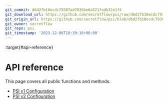 ```yaml
---
git_commit: d6d2fb10ecdc79307ad7036be6a521fadb32e1f4
git_download_url: https://github.com/secretflow/psi/raw/d6d2fb10ecdc79307ad7036be6a521fadb32e1f4/docs/reference/index.rst
git_origin_url: https://github.com/secretflow/psi/blob/d6d2fb10ecdc79307ad7036be6a521fadb32e1f4/docs/reference/index.rst
git_owner: secretflow
git_repo: psi
git_timestamp: '2023-12-06T18:39:16+08:00'
---
```


:target{#api-reference}

# API reference

This page covers all public functions and methods.

<TableOfContents>


  - [PSI v1 Configuration](psi_config.mdx)
  - [PSI v2 Configuration](psi_v2_config.mdx)
</TableOfContents>
